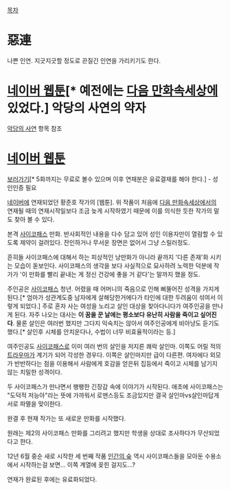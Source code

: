 [[목차]]

= 惡連 =
나쁜 인연. 지긋지긋할 정도로 끈질긴 인연을 가리키기도 한다.

= [[네이버 웹툰]][* 예전에는 [[다음 만화속세상]]에 있었다.] 악당의 사연의 약자 =

[[악당의 사연]] 항목 참조

= [[네이버 웹툰]] =

[http://comic.naver.com/webtoon/list.nhn?titleId=94760 보러가기][* 5화까지는 무료로 볼수 있으며 이후 연재분은 유료결재를 해야 한다.] - 성인인증 필요

[[네이버]]에 연재되었던 황준호 작가의 [웹툰]. 위 작품이 처음에 [[다음 만화속세상]]에서의 연재될 때의 연재시작일보다 조금 늦게 시작하였기 때문에 이를 의식한 듯한 작가의 말도 찾아 볼 수 있다.

본격 [[사이코패스]] 만화. 반사회적인 내용을 다수 담고 있어 성인 이용자만이 열람할 수 있도록 제약이 걸려있다. 잔인하거나 무서운 장면은 없어서 그냥 스릴러정도.

흔히들 사이코패스에 대해서 하는 피상적인 낭만화가 아니라 끝까지 '다른 존재'화 시키는 모습이 돋보인다. 사이코패스의 생각을 보다 사실적으로 묘사하려 노력한 덕분에 작가가 '이 만화를 빨리 끝내는 게 정신 건강에 좋을 거 같다'는 말까지 했을 정도.

주인공은 [[사이코패스]] 청년. 어렸을 때 어머니의 죽음으로 인해 삐뚤어진 성격을 가지게 된다.[* 엄마가 성관계도중 남자에게 살해당한거에다가 타인에 대한 두려움이 섞여서 이렇게 되었다.] 주로 혼자 사는 여성을 노리고 살인 대상을 찾아다니다가 여주인공을 만나게 된다. 자주 나오는 대사는 '''이 꿈을 꾼 날에는 평소보다 유난히 사람을 죽이고 싶어진다'''. 물론 살인은 여러번 했지만 그다지 익숙치는 않아서 여주인공에게 비아냥도 듣기도 했다.[* 살인후 시체를 안치운다나, 수법이 너무 비효율적이라는 등.]

여주인공도 [[사이코패스]]로 이미 여러 번의 살인을 저지른 쾌락 살인마. 이쪽도 어릴 적의 [[트라우마]]가 계기가 되어 각성한 경우다. 이쪽은 살인마지만 급이 다른편. 여자에다 외모가 반반하다는 점을 이용해서 사람에게 호감을 얻은뒤 집등에서 죽이고 시체를 남기지 않는 치밀한 성격이다. 

두 사이코패스가 만나면서 팽팽한 긴장감 속에 이야기가 시작된다. 애초에 사이코패스는 "도덕적 저능아"라는 뜻에 가까워서 로맨스등도 조금있지만 결국 살인마vs살인마답게 서로 파멸을 맞이한다.

완결 후 현재 작가는 또 새로운 만화를 시작했다.

원래는 제2의 사이코패스 만화를 그리려고 했지만 학생을 상대로 조사하다가 무산되었다고 한다.

12년 6월 중순 새로 시작한 세 번째 작품 [[인간의 숲]] 역시 사이코패스들을 모아둔 수용소에서 시작하는걸 보면... 이쪽 계열에 꽂힌 걸지도...?

연재가 완료된 후에는 유료화되었다.
